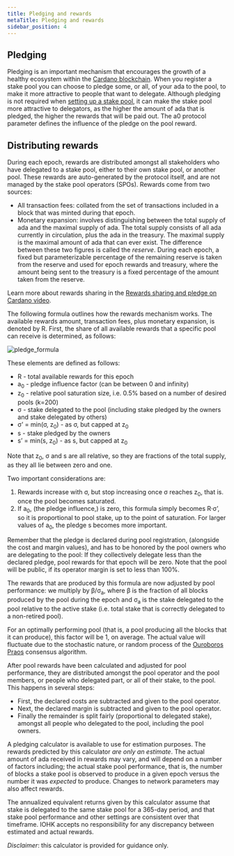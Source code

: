 ```yaml
---
title: Pledging and rewards
metaTitle: Pledging and rewards
sidebar_position: 4
---
```


## Pledging

Pledging is an important mechanism that encourages the growth of a healthy
ecosystem within the [Cardano blockchain](https://cardano.org/). When you
register a stake pool you can choose to pledge some, or all, of your ada to the
pool, to make it more attractive to people that want to delegate. Although
pledging is not required when
[setting up a stake pool](https://docs.cardano.org/getting-started/operating-a-stake-pool/creating-a-stake-pool#gatsby-focus-wrapper),
it can make the stake pool more attractive to delegators, as the higher the
amount of ada that is pledged, the higher the rewards that will be paid out. The
a0 protocol parameter defines the influence of the pledge on the pool reward.

## Distributing rewards

During each epoch, rewards are distributed amongst all stakeholders who have
delegated to a stake pool, either to their own stake pool, or another pool.
These rewards are auto-generated by the protocol itself, and are not managed by
the stake pool operators (SPOs). Rewards come from two sources:

- All transaction fees: collated from the set of transactions included in a
  block that was minted during that epoch.
- Monetary expansion: involves distinguishing between the total supply of ada
  and the maximal supply of ada. The total supply consists of all ada currently
  in circulation, plus the ada in the treasury. The maximal supply is the
  maximal amount of ada that can ever exist. The difference between these two
  figures is called the _reserve_. During each epoch, a fixed but
  parameterizable percentage of the remaining reserve is taken from the reserve
  and used for epoch rewards and treasury, where the amount being sent to the
  treasury is a fixed percentage of the amount taken from the reserve.

Learn more about rewards sharing in the
[Rewards sharing and pledge on Cardano video](https://www.youtube.com/watch?v=EAzyN3H8MOA&t=7s).

The following formula outlines how the rewards mechanism works. The available
rewards amount, transaction fees, plus monetary expansion, is denoted by R.
First, the share of all available rewards that a specific pool can receive is
determined, as follows:

![pledge_formula](pledge_formula.png)

These elements are defined as follows:

- R - total available rewards for this epoch
- a<sub>0</sub> - pledge influence factor (can be between 0 and infinity)
- z<sub>0</sub> - relative pool saturation size, i.e. 0.5% based on a number of
  desired pools (k=200)
- σ - stake delegated to the pool (including stake pledged by the owners and
  stake delegated by others)
- σ’ = min(σ, z<sub>0</sub>) - as σ, but capped at z<sub>0</sub>
- s - stake pledged by the owners
- s’ = min(s, z<sub>0</sub>) - as s, but capped at z<sub>0</sub>

Note that z<sub>0</sub>, σ and s are all relative, so they are fractions of the
total supply, as they all lie between zero and one.

Two important considerations are:

1. Rewards increase with σ, but stop increasing once σ reaches z<sub>0</sub>,
   that is. once the pool becomes saturated.
2. If a<sub>0</sub>, (the pledge influence,) is zero, this formula simply
   becomes R·σ’, so it is proportional to pool stake, up to the point of
   saturation. For larger values of a<sub>0</sub>, the pledge s becomes more
   important.

Remember that the pledge is declared during pool registration, (alongside the
cost and margin values), and has to be honored by the pool owners who are
delegating to the pool: If they collectively delegate less than the declared
pledge, pool rewards for that epoch will be zero. Note that the pool will be
public, if its operator margin is set to less than 100%.

The rewards that are produced by this formula are now adjusted by pool
performance: we multiply by β/σ<sub>a</sub>, where β is the fraction of all
blocks produced by the pool during the epoch and σ<sub>a</sub> is the stake
delegated to the pool relative to the active stake (i.e. total stake that is
correctly delegated to a non-retired pool).

For an optimally performing pool (that is, a pool producing all the blocks that
it can produce), this factor will be 1, on average. The actual value will
fluctuate due to the stochastic nature, or random process of the
[Ouroboros Praos](https://eprint.iacr.org/2017/573.pdf) consensus algorithm.

After pool rewards have been calculated and adjusted for pool performance, they
are distributed amongst the pool operator and the pool members, or people who
delegated part, or all of their stake, to the pool. This happens in several
steps:

- First, the declared costs are subtracted and given to the pool operator.
- Next, the declared margin is subtracted and given to the pool operator.
- Finally the remainder is split fairly (proportional to delegated stake),
  amongst all people who delegated to the pool, including the pool owners.

A pledging calculator is available to use for estimation purposes. The rewards
predicted by this calculator _are only an estimate_. The actual amount of ada
received in rewards may vary, and will depend on a number of factors including;
the actual stake pool performance, that is, the number of blocks a stake pool is
observed to produce in a given epoch versus the number it was _expected_ to
produce. Changes to network parameters may also affect rewards.

The annualized equivalent returns given by this calculator assume that stake is
delegated to the same stake pool for a 365-day period, and that stake pool
performance and other settings are consistent over that timeframe. IOHK accepts
no responsibility for any discrepancy between estimated and actual rewards.

_Disclaimer_: this calculator is provided for guidance only.
